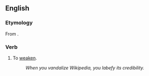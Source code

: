 ==English==

===Etymology===
From {{etyl|la|en}} {{m|la|labefacere}}.

===Verb===
{{en-verb|labefies|labifying|labefied}}

# {{label|en|obsolete|rare}} To [[weaken]].
#: ''When you vandalize Wikipedia, you labefy its credibility.''